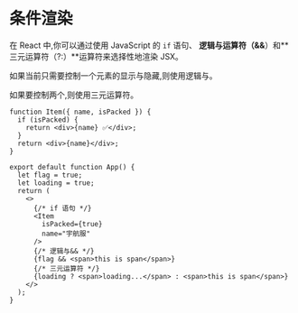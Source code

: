 # 条件渲染

在 React 中,你可以通过使用 JavaScript 的 `if` 语句、 **逻辑与运算符（&&**）和**三元运算符（?:）**运算符来选择性地渲染 JSX。

如果当前只需要控制一个元素的显示与隐藏,则使用逻辑与。

如果要控制两个,则使用三元运算符。

```tsx
function Item({ name, isPacked }) {
  if (isPacked) {
    return <div>{name} ✅</div>;
  }
  return <div>{name}</div>;
}

export default function App() {
  let flag = true;
  let loading = true;
  return (
    <>
      {/* if 语句 */}
      <Item
        isPacked={true}
        name="宇航服"
      />
      {/* 逻辑与&& */}
      {flag && <span>this is span</span>}
      {/* 三元运算符 */}
      {loading ? <span>loading...</span> : <span>this is span</span>}
    </>
  );
}
```

